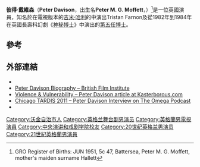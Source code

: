 {{Expand English|Peter Davison|tpercent=10}}{{noteTA|G1=Show|G2=TV}}
{{Infobox person
| name          = Peter Davison
| image         = Peter davison crop.jpg
| birth_name    = Peter M. G. Moffett
| birth_date    = {{Birth date and age|df=yes|1951|4|13}}
| birth_place   = [[Streatham|Streatham]], London, England
| spouse        = Diane J. Russell (1973)<ref> Weekend, Daily Mail, Saturday, 26th August 2006</ref><br />[[Sandra_Dickinson|Sandra Dickinson]] (1978-1994)<br />Elizabeth Morton (2003-present)
| children      = [[乔治娅·莫菲特|乔治娅·莫菲特]]
}}

'''彼得·戴維森'''（'''Peter Davison'''，出生名'''Peter M. G. Moffett'''，{{bd|1951年|4月13日|||catIdx=Davison}}）<ref>GRO Register of Births: JUN 1951, 5c 47, Battersea, Peter M. G. Moffett, mother's maiden surname Hallett </ref>是一位英國演員，知名於在電視版本的[[吉米·哈利|吉米·哈利]]的''{{tsl|en|All Creatures Great and Small (TV series)||All Creatures Great and Small}}''中演出Tristan Farnon及從1982年到1984年在英國長壽科幻劇《[[神秘博士|神秘博士]]》中演出的[[第五任博士|第五任]][[博士_(異世奇人)|博士]]。

==參考==
{{Reflist}}

==外部連結==
* {{IMDb name|0205749}}
* [http://www.screenonline.org.uk/people/id/474398 Peter Davison Biography – British Film Institute] {{Wayback|url=http://www.screenonline.org.uk/people/id/474398 |date=20120907193445 }}
* [https://web.archive.org/web/20051231060619/http://kasterborous.com/articles.asp?id=34 Violence & Vulnerability – Peter Davison article at Kasterborous.com]
* [https://web.archive.org/web/20120624113841/http://media.podcastingmanager.com/8/8/3/5/3/245067-235388/Media/The%20Omega%20Podcast%20Episode%2063.mp3 Chicago TARDIS 2011 – Peter Davison Interview on The Omega Podcast]
*{{Worldcat id|lccn-no96-62151}}

{{Doctor Who actors}}

<!-- Metadata: see [[Wikipedia:Persondata|Wikipedia:Persondata]] -->

{{Authority control}}
{{DEFAULTSORT:Davison, Peter}}
[[Category:沃金自治市人|Category:沃金自治市人]]
[[Category:英格兰舞台剧男演员|Category:英格兰舞台剧男演员]]
[[Category:英格蘭男電視演員|Category:英格蘭男電視演員]]
[[Category:中央演讲和戏剧学院校友|Category:中央演讲和戏剧学院校友]]
[[Category:20世纪英格兰男演员|Category:20世纪英格兰男演员]]
[[Category:21世紀英格蘭男演員|Category:21世紀英格蘭男演員]]